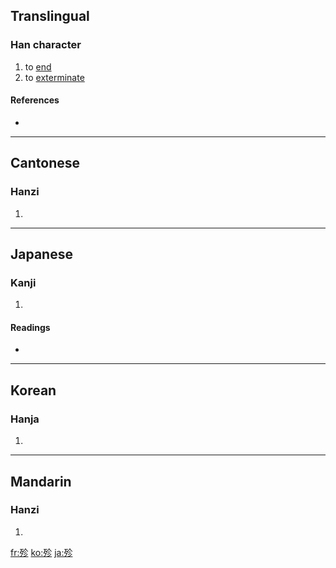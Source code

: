 ==Translingual==

===Han character===
{{Han char|rn=78|rad=歹|as=05|sn=9|four=1822<sub>2</sub>|canj=一弓人竹竹 (MNOHH)}}

# to [[end]]
# to [[exterminate]]

====References====
* {{Han ref|kx=0579.450|dkj=16413|dj=0972.030|hdz=21384.040|uh=6B84|ud=27524|bh=CF66|bd=53094}}

----

==Cantonese==

===Hanzi===
{{yue-hanzi|jyut=|y=chan2, tin5}}

# {{defn|Cantonese|sort=歹05}}

----

==Japanese==

===Kanji===
{{ja-kanji|grade=|rs=歹05}}

# {{defn|Japanese|sort=歹05}}

====Readings====
* {{ja-readings|on=[[てん]] (ten)|kun=[[つきる]] (tsukiru), [[たえる]] (taeru)}}

----

==Korean==

===Hanja===
{{ko-hanja|hangeul=진|eumhun=|rv=jin|mr=chin|y=cin}}

# {{defn|Korean|sort=歹05}}

----

==Mandarin==

===Hanzi===
{{cmn-hanzi|pin=[[tiǎn]] ([[tian3]])|wg=t'ien<sup>3</sup>}}

# {{defn|Mandarin|sort=歹05}}

[[fr:殄]]
[[ko:殄]]
[[ja:殄]]